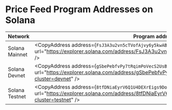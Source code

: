
# Price Feed Program Addresses on Solana

| Network        | Program address                                                                                                                                                                 |
| -------------- | ------------------------------------------------------------------------------------------------------------------------------------------------------------------------------- |
| Solana Mainnet | <CopyAddress address={`FsJ3A3u2vn5cTVofAjvy6y5kwABJAqYWpe4975bi2epH`} url="https://explorer.solana.com/address/FsJ3A3u2vn5cTVofAjvy6y5kwABJAqYWpe4975bi2epH" />                 |
| Solana Devnet  | <CopyAddress address={`gSbePebfvPy7tRqimPoVecS2UsBvYv46ynrzWocc92s`} url="https://explorer.solana.com/address/gSbePebfvPy7tRqimPoVecS2UsBvYv46ynrzWocc92s?cluster=devnet" />    |
| Solana Testnet | <CopyAddress address={`8tfDNiaEyrV6Q1U4DEXrEigs9DoDtkugzFbybENEbCDz`} url="https://explorer.solana.com/address/8tfDNiaEyrV6Q1U4DEXrEigs9DoDtkugzFbybENEbCDz?cluster=testnet" /> |

